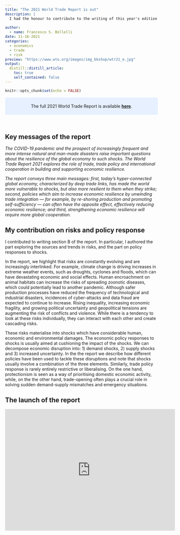 ```yaml
---
title: "The 2021 World Trade Report is out"
description: |
  I had the honour to contribute to the writing of this year's edition of the World Trade Report, the flagship economic publication of the World Trade Organization.  The report explores the role of trade, trade policy and international cooperation in building economic resilience in a world marked by increasing risks. In this article, I briefly outline my contributions on risk trends and policy responses to shocks.
  
author:
  - name: Francesco S. Bellelli
date: 11-16-2021
categories:
  - economics
  - trade
  - risk
preview: "https://www.wto.org/images/img_bkshop/wtr21_e.jpg"
output:
  distill::distill_article:
    toc: true
    self_contained: false
---
```



```r
knitr::opts_chunk$set(echo = FALSE)
```


<style>
div.blue { background-color:#e6f0ff; border-radius: 5px; padding: 20px}
</style>


<div class = "blue"><center> The full 2021 World Trade Report is available **[here](https://www.wto.org/english/res_e/publications_e/wtr21_e.htm)**. </center></div>
<br>


## Key messages of the report

*The COVID-19 pandemic and the prospect of increasingly frequent and more intense natural and man-made disasters raise important questions about the resilience of the global economy to such shocks. The World Trade Report 2021 explores the role of trade, trade policy and international cooperation in building and supporting economic resilience.*

*The report conveys three main messages: first, today’s hyper-connected global economy, characterized by deep trade links, has made the world more vulnerable to shocks, but also more resilient to them when they strike; second, policies which aim to increase economic resilience by unwinding trade integration –-- for example, by re-shoring production and promoting self-sufficiency --- can often have the opposite effect, effectively reducing economic resilience; and third, strengthening economic resilience will require more global cooperation.*

## My contribution on risks and policy response 

I contributed to writing section B of the report. In particular, I authored the part exploring the sources and trends in risks, and the part on policy responses to shocks. 

In the report, we highlight that risks are constantly evolving and are increasingly interlinked. For example, climate change is driving increases in extreme weather events, such as droughts, cyclones and floods, which can have devastating economic and social effects. Human encroachment on animal habitats can increase the risks of spreading zoonotic diseases, which could potentially lead to another pandemic. Although safer production processes have reduced the frequency of technological and industrial disasters, incidences of cyber-attacks and data fraud are expected to continue to increase. Rising inequality, increasing economic fragility, and growing political uncertainty and geopolitical tensions are augmenting the risk of conflicts and violence. While there is a tendency to look at these risks individually, they can interact with each other and create cascading risks.

These risks materialise into shocks which have considerable human, economic and environmental damages. The economic policy responses to shocks is usually aimed at cushioning the impact of the shocks. We can decompose economic disruption into: 1) demand shocks, 2) supply shocks and 3) increased uncertainty. In the the report we describe how different policies have been used to tackle these disruptions and note that shocks usually involve a combination of the three elements. Similarly, trade policy response is rarely entirely restrictive or liberalising.  On the one hand, protectionism is seen as a way of prioritising domestic economic activity, while, on the the other hand, trade-opening often plays a crucial role in solving sudden demand-supply mismatches and emergency situations. 


## The launch of the report
<iframe width="560" height="400" src="https://www.youtube.com/embed/RQDm3yBvrRI" frameborder="0" allowfullscreen>
</iframe>

